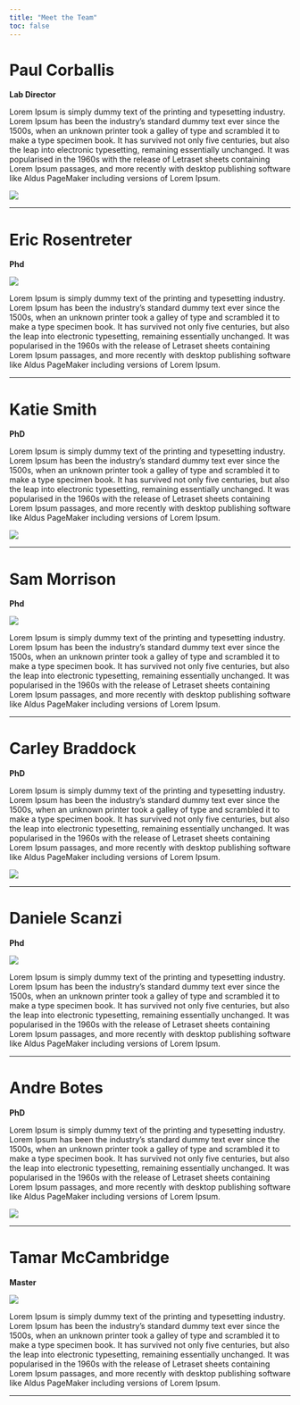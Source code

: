 ```yaml
---
title: "Meet the Team"
toc: false
---
```


# Paul Corballis
**Lab Director**

:::: {.grid} 

:::  {.g-col-8}
Lorem Ipsum is simply dummy text of the printing and typesetting industry. Lorem Ipsum has been the industry's standard dummy text ever since the 1500s, when an unknown printer took a galley of type and scrambled it to make a type specimen book. It has survived not only five centuries, but also the leap into electronic typesetting, remaining essentially unchanged. It was popularised in the 1960s with the release of Letraset sheets containing Lorem Ipsum passages, and more recently with desktop publishing software like Aldus PageMaker including versions of Lorem Ipsum.
:::

::: {.g-col-4}
![](images/default_user.svg)
:::

::::

---

# Eric Rosentreter
**Phd**

:::: {.grid}

::: {.g-col-4}
![](images/default_user.svg)
:::

::: {.g-col-8}
Lorem Ipsum is simply dummy text of the printing and typesetting industry. Lorem Ipsum has been the industry's standard dummy text ever since the 1500s, when an unknown printer took a galley of type and scrambled it to make a type specimen book. It has survived not only five centuries, but also the leap into electronic typesetting, remaining essentially unchanged. It was popularised in the 1960s with the release of Letraset sheets containing Lorem Ipsum passages, and more recently with desktop publishing software like Aldus PageMaker including versions of Lorem Ipsum.
::: 

:::: 

---

# Katie Smith
**PhD**

:::: {.grid} 

:::  {.g-col-8}
Lorem Ipsum is simply dummy text of the printing and typesetting industry. Lorem Ipsum has been the industry's standard dummy text ever since the 1500s, when an unknown printer took a galley of type and scrambled it to make a type specimen book. It has survived not only five centuries, but also the leap into electronic typesetting, remaining essentially unchanged. It was popularised in the 1960s with the release of Letraset sheets containing Lorem Ipsum passages, and more recently with desktop publishing software like Aldus PageMaker including versions of Lorem Ipsum.
:::

::: {.g-col-4}
![](images/default_user.svg)
:::

::::

---

# Sam Morrison
**Phd**

:::: {.grid}

::: {.g-col-4}
![](images/default_user.svg)
:::

::: {.g-col-8}
Lorem Ipsum is simply dummy text of the printing and typesetting industry. Lorem Ipsum has been the industry's standard dummy text ever since the 1500s, when an unknown printer took a galley of type and scrambled it to make a type specimen book. It has survived not only five centuries, but also the leap into electronic typesetting, remaining essentially unchanged. It was popularised in the 1960s with the release of Letraset sheets containing Lorem Ipsum passages, and more recently with desktop publishing software like Aldus PageMaker including versions of Lorem Ipsum.
::: 

:::: 

---

# Carley Braddock
**PhD**

:::: {.grid} 

:::  {.g-col-8}
Lorem Ipsum is simply dummy text of the printing and typesetting industry. Lorem Ipsum has been the industry's standard dummy text ever since the 1500s, when an unknown printer took a galley of type and scrambled it to make a type specimen book. It has survived not only five centuries, but also the leap into electronic typesetting, remaining essentially unchanged. It was popularised in the 1960s with the release of Letraset sheets containing Lorem Ipsum passages, and more recently with desktop publishing software like Aldus PageMaker including versions of Lorem Ipsum.
:::

::: {.g-col-4}
![](images/default_user.svg)
:::

::::

---

# Daniele Scanzi
**Phd**

:::: {.grid}

::: {.g-col-4}
![](images/default_user.svg)
:::

::: {.g-col-8}
Lorem Ipsum is simply dummy text of the printing and typesetting industry. Lorem Ipsum has been the industry's standard dummy text ever since the 1500s, when an unknown printer took a galley of type and scrambled it to make a type specimen book. It has survived not only five centuries, but also the leap into electronic typesetting, remaining essentially unchanged. It was popularised in the 1960s with the release of Letraset sheets containing Lorem Ipsum passages, and more recently with desktop publishing software like Aldus PageMaker including versions of Lorem Ipsum.
::: 

:::: 

---

# Andre Botes
**PhD**

:::: {.grid} 

:::  {.g-col-8}
Lorem Ipsum is simply dummy text of the printing and typesetting industry. Lorem Ipsum has been the industry's standard dummy text ever since the 1500s, when an unknown printer took a galley of type and scrambled it to make a type specimen book. It has survived not only five centuries, but also the leap into electronic typesetting, remaining essentially unchanged. It was popularised in the 1960s with the release of Letraset sheets containing Lorem Ipsum passages, and more recently with desktop publishing software like Aldus PageMaker including versions of Lorem Ipsum.
:::

::: {.g-col-4}
![](images/default_user.svg)
:::

::::

---

# Tamar McCambridge
**Master**

:::: {.grid}

::: {.g-col-4}
![](images/default_user.svg)
:::

::: {.g-col-8}
Lorem Ipsum is simply dummy text of the printing and typesetting industry. Lorem Ipsum has been the industry's standard dummy text ever since the 1500s, when an unknown printer took a galley of type and scrambled it to make a type specimen book. It has survived not only five centuries, but also the leap into electronic typesetting, remaining essentially unchanged. It was popularised in the 1960s with the release of Letraset sheets containing Lorem Ipsum passages, and more recently with desktop publishing software like Aldus PageMaker including versions of Lorem Ipsum.
::: 

:::: 

---